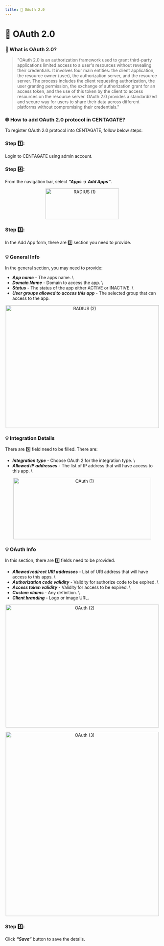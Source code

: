 ```yaml
---
title: 🔐 OAuth 2.0
---
```


# 🔐 OAuth 2.0

### 🤔 What is OAuth 2.0?

> "OAuth 2.0 is an authorization framework used to grant third-party applications limited access to a user's resources without revealing their credentials. It involves four main entities: the client application, the resource owner (user), the authorization server, and the resource server. The process includes the client requesting authorization, the user granting permission, the exchange of authorization grant for an access token, and the use of this token by the client to access resources on the resource server. OAuth 2.0 provides a standardized and secure way for users to share their data across different platforms without compromising their credentials."

### 🌐 How to add OAuth 2.0 protocol in CENTAGATE?
To register OAuth 2.0 protocol into CENTAGATE, follow below steps:

### Step 1️⃣:
Login to CENTAGATE using admin account.

### Step 4️⃣:
From the navigation bar, select ***“Apps → Add Apps”***.

&#x20;    
<p align="center">
  <img 
    src="https://raw.githubusercontent.com/signingclouddev/CentagateDocs/main/image/1.4 Developer Guide/1.4.2 Integration Guide/radius(1).png" 
    width="240" 
    height="100" 
    alt="RADIUS (1)"
  />
</p>


### Step 3️⃣: 
In the Add App form, there are 3️⃣ section you need to provide. 

### 💡 General Info

In the general section, you may need to provide:
- ***App name*** - The apps name. \
- ***Domain Name*** - Domain to access the app. \
- ***Status*** - The status of the app either ACTIVE or INACTIVE. \
- ***User groups allowed to access this app*** - The selected group that can access to the app.

&#x20;    
<p align="center">
  <img 
    src="https://raw.githubusercontent.com/signingclouddev/CentagateDocs/main/image/1.4 Developer Guide/1.4.2 Integration Guide/radius(2).png" 
    width="500" 
    height="400" 
    alt="RADIUS (2)"
  />
</p>


### 💡 Integration Details

There are 5️⃣ field need to be filled. There are:
- ***Integration type*** - Choose OAuth 2 for the integration type. \
- ***Allowed IP addresses*** - The list of IP address that will have access to this app. \

&#x20;    
<p align="center">
  <img 
    src="https://raw.githubusercontent.com/signingclouddev/CentagateDocs/main/image/1.4 Developer Guide/1.4.2 Integration Guide/oauth(1).png" 
    width="450" 
    height="200" 
    alt="OAuth (1)"
  />
</p>


### 💡 OAuth Info

In this section, there are 5️⃣ fields need to be provided.
- ***Allowed redirect URI addresses*** - List of URI address that will have access to this apps. \
- ***Authorization code validity*** - Validity for authorize code to be expired. \
- ***Access token validity*** - Validity for access to be expired. \
- ***Custom claims*** - Any definition. \
- ***Client branding*** - Logo or image URL.

&#x20;    
<p align="center">
  <img 
    src="https://raw.githubusercontent.com/signingclouddev/CentagateDocs/main/image/1.4 Developer Guide/1.4.2 Integration Guide/oauth(2).png" 
    width="500" 
    height="400" 
    alt="OAuth (2)"
  />
</p>


&#x20;    
<p align="center">
  <img 
    src="https://raw.githubusercontent.com/signingclouddev/CentagateDocs/main/image/1.4 Developer Guide/1.4.2 Integration Guide/oauth(3).png" 
    width="500" 
    height="600" 
    alt="OAuth (3)"
  />
</p>


### Step 4️⃣:
Click ***“Save”*** button to save the details.
